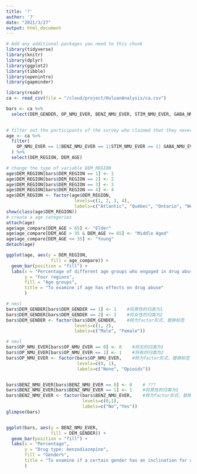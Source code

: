 ```yaml
---
title: '?'
author: '?'
date: "2021/3/27"
output: html_document
---
```

```r
# Add any additional packages you need to this chunk
library(tidyverse)
library(knitr)
library(dplyr)
library(ggplot2)
library(tibble)
library(openintro)
library(gapminder)

```

```r
library(readr)
ca <- read_csv(file = "/cloud/project/HuluanAnalysis/ca.csv")
```

```r
bars <- ca %>%
  select(DEM_GENDER, OP_NMU_EVER, BENZ_NMU_EVER, STIM_NMU_EVER, GABA_NMU_EVER, ILL_USE, DAST_CAT)
  
```





```r

# filter out the participants of the survey who claimed that they never engaged in durg abuse (five types of drug included)
age <- ca %>%
  filter(
    OP_NMU_EVER == 1|BENZ_NMU_EVER == 1|STIM_NMU_EVER == 1| GABA_NMU_EVER == 1|ILL_USE == 1
  ) %>%
  select(DEM_REGION, DEM_AGE) 

# change the type of variable DEM_REGION
age$DEM_REGION[bars$DEM_REGION == 1] <- 1    
age$DEM_REGION[bars$DEM_REGION == 2] <- 2 
age$DEM_REGION[bars$DEM_REGION == 3] <- 3    
age$DEM_REGION[bars$DEM_REGION == 4] <- 4
age$DEM_REGION <- factor(age$DEM_REGION,    
                          levels=c(1, 2, 3, 4),
                          labels=c("Atlantic", "Québec", "Ontario", "West"))
show(class(age$DEM_REGION))
# create a age categories
attach(age)
age$age_compare[DEM_AGE > 65] <- "Elder"
age$age_compare[DEM_AGE > 35 & DEM_AGE <= 65] <- "Middle Aged"
age$age_compare[DEM_AGE <= 35] <- "Young"
detach(age)

ggplot(age, aes(y = DEM_REGION,
                 fill = age_compare)) +
  geom_bar(position = "fill") +
  labs(x = "Percentage of different age groups who engaged in drug abuse",
       y = "Four regions",
       fill = "Age groups",
       title = "To examine if age has effects on drug abuse"
       )  
```




```r
# nmsl
bars$DEM_GENDER[bars$DEM_GENDER == 1] <- 1    #将男性的归类为1
bars$DEM_GENDER[bars$DEM_GENDER == 2] <- 2    #将女性的归类为2
bars$DEM_GENDER <- factor(bars$DEM_GENDER,    #转为factor形式，替换标签
                          levels=c(1, 2),
                          labels=c("Male", "Female"))

# nmsl
bars$OP_NMU_EVER[bars$OP_NMU_EVER == 0] <- 0    #将无的归类为1
bars$OP_NMU_EVER[bars$OP_NMU_EVER == 1] <- 1    #将有的归类为2
bars$OP_NMU_EVER <- factor(bars$OP_NMU_EVER,    #转为factor形式，替换标签
                           levels=c(0, 1),
                           labels=c("None", "Opioids"))


bars$BENZ_NMU_EVER[bars$BENZ_NMU_EVER == 0] <- 0    # ???
bars$BENZ_NMU_EVER[bars$BENZ_NMU_EVER == 1] <- 1    #将男性的归类为1
bars$BENZ_NMU_EVER <- factor(bars$BENZ_NMU_EVER,    #转为factor形式，替换标签
                             levels=c(0,1),
                             labels=c("No","Yes"))
glimpse(bars)


ggplot(bars, aes(y = BENZ_NMU_EVER,
                 fill = DEM_GENDER)) +
  geom_bar(position = "fill") +
  labs(x = "Percentage",
       y = "Drug type: benzodiazepine",
       fill = "Gender%",
       title = "To examine if a certain gender has an inclination for drug abuse"
       )
```

